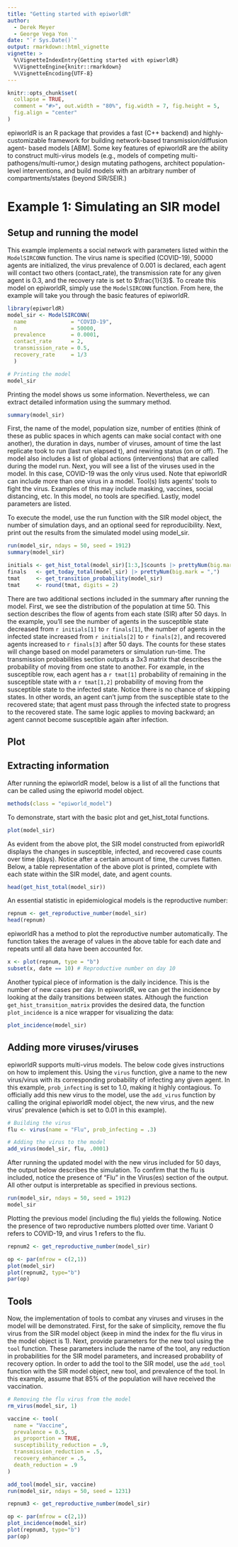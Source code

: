 ```yaml
---
title: "Getting started with epiworldR"
author:
  - Derek Meyer
  - George Vega Yon
date: "`r Sys.Date()`"
output: rmarkdown::html_vignette
vignette: >
  %\VignetteIndexEntry{Getting started with epiworldR}
  %\VignetteEngine{knitr::rmarkdown}
  %\VignetteEncoding{UTF-8}
---
```


```r
knitr::opts_chunk$set(
  collapse = TRUE,
  comment = "#>", out.width = "80%", fig.width = 7, fig.height = 5, 
  fig.align = "center"
)
```



epiworldR is an R package that provides a fast (C++ backend) and highly-
customizable framework for building network-based transmission/diffusion agent-
based models [ABM]. Some key features of epiworldR are the ability to construct 
multi-virus models (e.g., models of competing multi-pathogens/multi-rumor,) 
design mutating pathogens, architect population-level interventions, and build 
models with an arbitrary number of compartments/states (beyond SIR/SEIR.) 

# Example 1: Simulating an SIR model

## Setup and running the model

This example implements a social network with parameters listed within the 
`ModelSIRCONN` function. The virus name is specified (COVID-19), 50000 agents 
are initialized, the virus prevalence of 0.001 is declared, each agent will 
contact two others (contact_rate), the transmission rate for 
any given agent is 0.3, and the recovery rate is set to $\frac{1}{3}$.
To create this model on epiworldR, simply use the `ModelSIRCONN` function. 
From here, the example will take you through the basic features of epiworldR.

```r
library(epiworldR)
model_sir <- ModelSIRCONN(
  name              = "COVID-19",
  n                 = 50000, 
  prevalence        = 0.0001, 
  contact_rate      = 2,
  transmission_rate = 0.5,
  recovery_rate     = 1/3
  )

# Printing the model
model_sir
```

Printing the model shows us some information. Nevertheless, we can extract detailed information using the summary method.

```r
summary(model_sir)
```

First, the name of the model, population size, number of entities (think of these as public spaces in which agents can make social contact with one another), the duration in days, number of viruses, amount of time the last replicate took to run (last run elapsed t), and rewiring 
status (on or off). The model also includes a list of global actions (interventions) that are called during the model run. Next, you will see a list of the 
viruses used in the model. In this case, COVID-19 was the only virus used. 
Note that epiworldR can include more than one virus in a 
model. Tool(s) lists agents' tools to fight the virus. Examples of
this may include masking, vaccines, social distancing, etc. In this model, no 
tools are specified. Lastly, model parameters are listed. 


To execute the model, use the run function with the SIR model object, the number of 
simulation days, and an optional seed for reproducibility. Next, print out the 
results from the simulated model using model_sir. 
  
```r
run(model_sir, ndays = 50, seed = 1912)
summary(model_sir)
```

```r
initials <- get_hist_total(model_sir)[1:3,]$counts |> prettyNum(big.mark = ",")
finals   <- get_today_total(model_sir) |> prettyNum(big.mark = ",")
tmat     <- get_transition_probability(model_sir)
tmat     <- round(tmat, digits = 2)
```

There are two additional sections included in the summary after running the model. First, we see the distribution of the population at time 50. This section describes the flow of agents from each state (SIR) after 50 days. In the 
example, you'll see the number of agents in the susceptible state decreased
from `r initials[1]` to `r finals[1]`, the number of agents in the infected state increased from `r initials[2]` to `r finals[2]`, and recovered agents increased to `r finals[3]` after 50 days. 
The counts for these states will change based on model parameters or 
simulation run-time. The transmission probabilities section outputs a 3x3 matrix
that describes the probability of moving from one state to another. For example, 
in the susceptible row, each agent has a `r tmat[1]` probability of remaining in the susceptible state with a `r tmat[1,2]` probability of moving from the susceptible state to the infected state. Notice there is no chance of skipping states. In other words, an agent can't jump from the 
susceptible state to the recovered state; that agent must pass through the 
infected state to progress to the recovered state. The same logic
applies to moving backward; an agent cannot become susceptible again after 
infection. 
  
## Plot

## Extracting information

After running the epiworldR model, below is a list of all the functions that can 
be called using the epiworld model object. 

```r
methods(class = "epiworld_model")
```

To demonstrate, start with the basic plot and get_hist_total functions. 

```r
plot(model_sir)
```

As evident from the above plot, the SIR model constructed from epiworldR 
displays the changes in susceptible, infected, and recovered case counts over 
time (days). Notice after a certain amount of time, the curves flatten. Below, 
a table representation of the above plot is printed, complete with each state 
within the SIR model, date, and agent counts. 

```r
head(get_hist_total(model_sir))
```

An essential statistic in epidemiological models is the reproductive number:

```r
repnum <- get_reproductive_number(model_sir)
head(repnum)
```

epiworldR has a method to plot the reproductive number automatically. 
The function takes the average of values in the above table for each date and 
repeats until all data have been accounted for.

```r
x <- plot(repnum, type = "b")
subset(x, date == 10) # Reproductive number on day 10
```

Another typical piece of information is the daily incidence. This is the number of new
cases per day. In epiworldR, we can get the incidence by looking at the daily
transitions between states. Although the function `get_hist_transition_matrix` provides the desired data, the function `plot_incidence` is a nice wrapper for visualizing the data:

```r
plot_incidence(model_sir)
```

## Adding more viruses/viruses

epiworldR supports multi-virus models. The below code gives instructions on 
how to implement this. Using the `virus` function, give a name to the new 
virus/virus with its corresponding probability of infecting any given agent. 
In this example, `prob_infecting` is set to 1.0, making it highly contagious. 
To officially add this new virus to the model, use the `add_virus` 
function by calling the original epiworldR model object, the new virus, and 
the new virus' prevalence (which is set to 0.01 in this example).

```r
# Building the virus
flu <- virus(name = "Flu", prob_infecting = .3)

# Adding the virus to the model
add_virus(model_sir, flu, .0001)
```

After running the updated model with the new virus included for 50 days, the
output below describes the simulation. To confirm that the flu is included, 
notice the presence of "Flu" in the Virus(es) section of the output. All other
output is interpretable as specified in previous sections. 

```r
run(model_sir, ndays = 50, seed = 1912)
model_sir
```

Plotting the previous model (including the flu) yields the following. Notice 
the presence of two reproductive numbers plotted over time. Variant 0 refers 
to COVID-19, and virus 1 refers to the flu. 

```r
repnum2 <- get_reproductive_number(model_sir)

op <- par(mfrow = c(2,1))
plot(model_sir)
plot(repnum2, type="b")
par(op)
```

## Tools

Now, the implementation of tools to combat any viruses and viruses in the model 
will be demonstrated. First, for the sake of simplicity, remove the flu virus 
from the SIR model object (keep in  mind the index for the flu virus in the 
model object is 1). Next, provide parameters for the new tool using the `tool`
function. These parameters include the name of the tool, any reduction in 
probabilities for the SIR model parameters, and increased probability of 
recovery option. In order to add the tool to the SIR model, use the `add_tool`
function with the SIR model object, new tool, and prevalence of the tool. 
In this example, assume that 85% of the population will have received the 
vaccination. 

```r
# Removing the flu virus from the model
rm_virus(model_sir, 1)

vaccine <- tool(
  name = "Vaccine",
  prevalence = 0.5,
  as_proportion = TRUE,
  susceptibility_reduction = .9,
  transmission_reduction = .5,
  recovery_enhancer = .5, 
  death_reduction = .9
)

add_tool(model_sir, vaccine)
run(model_sir, ndays = 50, seed = 1231)
```

```r
repnum3 <- get_reproductive_number(model_sir)

op <- par(mfrow = c(2,1))
plot_incidence(model_sir)
plot(repnum3, type="b")
par(op)
```

